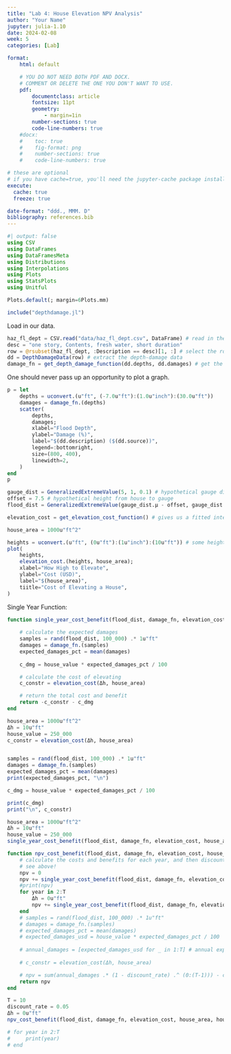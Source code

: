 ```yaml
---
title: "Lab 4: House Elevation NPV Analysis"
author: "Your Name"
jupyter: julia-1.10
date: 2024-02-08
week: 5
categories: [Lab]

format: 
    html: default

    # YOU DO NOT NEED BOTH PDF AND DOCX.
    # COMMENT OR DELETE THE ONE YOU DON'T WANT TO USE.
    pdf:
        documentclass: article
        fontsize: 11pt
        geometry:
            - margin=1in  
        number-sections: true
        code-line-numbers: true
    #docx: 
    #    toc: true
    #    fig-format: png
    #    number-sections: true
    #    code-line-numbers: true

# these are optional
# if you have cache=true, you'll need the jupyter-cache package installed
execute: 
  cache: true
  freeze: true

date-format: "ddd., MMM. D"
bibliography: references.bib
---
```


```julia
#| output: false
using CSV
using DataFrames
using DataFramesMeta
using Distributions
using Interpolations
using Plots
using StatsPlots
using Unitful

Plots.default(; margin=6Plots.mm)

include("depthdamage.jl")
```

Load in our data.
```julia
haz_fl_dept = CSV.read("data/haz_fl_dept.csv", DataFrame) # read in the file
desc = "one story, Contents, fresh water, short duration"
row = @rsubset(haz_fl_dept, :Description == desc)[1, :] # select the row I want
dd = DepthDamageData(row) # extract the depth-damage data
damage_fn = get_depth_damage_function(dd.depths, dd.damages) # get the depth-damage function

```

One should never pass up an opportunity to plot a graph.
```julia
p = let
    depths = uconvert.(u"ft", (-7.0u"ft"):(1.0u"inch"):(30.0u"ft"))
    damages = damage_fn.(depths)
    scatter(
        depths,
        damages;
        xlabel="Flood Depth",
        ylabel="Damage (%)",
        label="$(dd.description) ($(dd.source))",
        legend=:bottomright,
        size=(800, 400),
        linewidth=2,
    )
end
p
```

```julia
gauge_dist = GeneralizedExtremeValue(5, 1, 0.1) # hypothetical gauge distribution
offset = 7.5 # hypothetical height from house to gauge
flood_dist = GeneralizedExtremeValue(gauge_dist.μ - offset, gauge_dist.σ, gauge_dist.ξ)
```

```julia
elevation_cost = get_elevation_cost_function() # gives us a fitted interpolator
```

```julia
house_area = 1000u"ft^2"

heights = uconvert.(u"ft", (0u"ft"):(1u"inch"):(10u"ft")) # some heights we will consider
plot(
    heights,
    elevation_cost.(heights, house_area);
    xlabel="How High to Elevate",
    ylabel="Cost (USD)",
    label="$(house_area)",
    tiitle="Cost of Elevating a House",
)
```

Single Year Function:
```julia
function single_year_cost_benefit(flood_dist, damage_fn, elevation_cost, house_area, house_value, Δh)
    
    # calculate the expected damages
    samples = rand(flood_dist, 100_000) .* 1u"ft"
    damages = damage_fn.(samples)
    expected_damages_pct = mean(damages)
 
    c_dmg = house_value * expected_damages_pct / 100

    # calculate the cost of elevating
    c_constr = elevation_cost(Δh, house_area)

    # return the total cost and benefit
    return -c_constr - c_dmg
end
```

```julia
house_area = 1000u"ft^2"
Δh = 10u"ft"
house_value = 250_000
c_constr = elevation_cost(Δh, house_area)


samples = rand(flood_dist, 100_000) .* 1u"ft"
damages = damage_fn.(samples)
expected_damages_pct = mean(damages)
print(expected_damages_pct, "\n")

c_dmg = house_value * expected_damages_pct / 100

print(c_dmg)
print("\n", c_constr)
```


```julia
house_area = 1000u"ft^2"
Δh = 10u"ft"
house_value = 250_000
single_year_cost_benefit(flood_dist, damage_fn, elevation_cost, house_area, house_value, Δh)
```

```julia
function npv_cost_benefit(flood_dist, damage_fn, elevation_cost, house_area, house_value, Δh, T, discount_rate)
    # calculate the costs and benefits for each year, and then discount
    # see above!
    npv = 0
    npv += single_year_cost_benefit(flood_dist, damage_fn, elevation_cost, house_area, house_value, Δh)
    #print(npv)
    for year in 2:T
        Δh = 0u"ft"
        npv += single_year_cost_benefit(flood_dist, damage_fn, elevation_cost, house_area, house_value, Δh) * ((1-discount_rate)^(year-1))
    end 
    # samples = rand(flood_dist, 100_000) .* 1u"ft"
    # damages = damage_fn.(samples)
    # expected_damages_pct = mean(damages)
    # expected_damages_usd = house_value * expected_damages_pct / 100
    
    # annual_damages = [expected_damages_usd for _ in 1:T] # annual expected damages
    
    # c_constr = elevation_cost(Δh, house_area)

    # npv = sum(annual_damages .* (1 - discount_rate) .^ (0:(T-1))) - c_constr 
    return npv
end
```

```julia
T = 10
discount_rate = 0.05
Δh = 0u"ft"
npv_cost_benefit(flood_dist, damage_fn, elevation_cost, house_area, house_value, Δh, T, discount_rate)

# for year in 2:T
#     print(year)
# end
```

